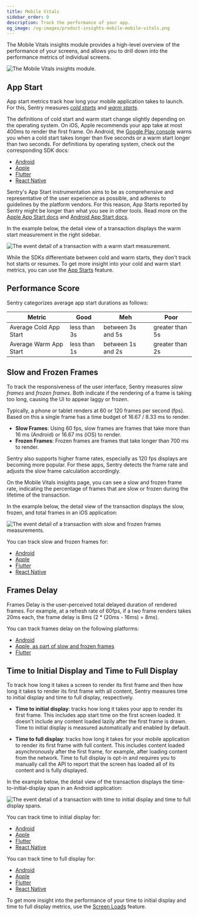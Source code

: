 ```yaml
---
title: Mobile Vitals
sidebar_order: 0
description: Track the performance of your app.
og_image: /og-images/product-insights-mobile-mobile-vitals.png
---
```


The Mobile Vitals insights module provides a high-level overview of the performance of your screens, and allows you to drill down into the performance metrics of individual screens.

![The Mobile Vitals insights module.](./img/mobile-vitals.png)

## App Start

App start metrics track how long your mobile application takes to launch. For this, Sentry measures [_cold starts_]( /concepts/search/searchable-properties/events/#measurementsapp_start_cold) and [_warm starts_](/concepts/search/searchable-properties/events/#measurementsapp_start_warm).

The definitions of cold start and warm start change slightly depending on the operating system. On iOS, Apple recommends your app take at most 400ms to render the first frame. On Android, the [Google Play console](https://developer.android.com/topic/performance/vitals/launch-time#av) warns you when a cold start takes longer than five seconds or a warm start longer than two seconds. For definitions by operating system, check out the corresponding SDK docs:

- [Android](/platforms/android/tracing/instrumentation/automatic-instrumentation/#app-start-instrumentation)
- [Apple](/platforms/apple/guides/ios/tracing/instrumentation/automatic-instrumentation/#app-start-tracking)
- [Flutter](/platforms/dart/guides/flutter/tracing/instrumentation/automatic-instrumentation/#app-start-instrumentation)
- [React Native](/platforms/react-native/tracing/instrumentation/automatic-instrumentation/#app-start-instrumentation)

<Alert>

Sentry's App Start instrumentation aims to be as comprehensive and representative of the user experience as possible, and adheres to guidelines by the platform vendors. For this reason, App Starts reported by Sentry might be longer than what you see in other tools. Read more on the [Apple App Start docs](/platforms/apple/guides/ios/tracing/instrumentation/automatic-instrumentation/#app-start-tracing) and [Android App Start docs](/platforms/android/tracing/instrumentation/automatic-instrumentation/#app-start-instrumentation).


</Alert>

In the example below, the detail view of a transaction displays the warm start measurement in the right sidebar.

![The event detail of a transaction with a warm start measurement.](./img/app-start-transaction.png)

While the SDKs differentiate between cold and warm starts, they don't track hot starts or resumes. To get more insight into your cold and warm start metrics, you can use the [App Starts](/product/insights/mobile/mobile-vitals/app-starts/) feature.

## Performance Score

Sentry categorizes average app start durations as follows:

| Metric | Good | Meh | Poor |
| --- | --- | --- | --- |
| Average Cold App Start | less than 3s | between 3s and 5s | greater than 5s |
| Average Warm App Start | less than 1s | between 1s and 2s | greater than 2s |

## Slow and Frozen Frames

To track the responsiveness of the user interface, Sentry measures _slow frames_ and _frozen frames_. Both indicate if the rendering of a frame is taking too long, causing the UI to appear laggy or frozen.

Typically, a phone or tablet renders at 60 or 120 frames per second (fps). Based on this a single frame has a time budget of 16.67 / 8.33 ms to render.

- **Slow Frames**: Using 60 fps, slow frames are frames that take more than 16 ms (Android) or 16.67 ms (iOS) to render.
- **Frozen Frames**: Frozen frames are frames that take longer than 700 ms to render.

Sentry also supports higher frame rates, especially as 120 fps displays are becoming more popular. For these apps, Sentry detects the frame rate and adjusts the slow frame calculation accordingly.

On the Mobile Vitals insights page, you can see a slow and frozen frame rate, indicating the percentage of frames that are slow or frozen during the lifetime of the transaction.

In the example below, the detail view of the transaction displays the slow, frozen, and total frames in an iOS application:

![The event detail of a transaction with slow and frozen frames measurements.](./img/slow-frozen-frames.png)

You can track slow and frozen frames for:

- [Android](/platforms/android/tracing/instrumentation/automatic-instrumentation/#slow-and-frozen-frames)
- [Apple](/platforms/apple/guides/ios/tracing/instrumentation/automatic-instrumentation/#slow-and-frozen-frames)
- [Flutter](/platforms/dart/guides/flutter/tracing/instrumentation/automatic-instrumentation/#slow-and-frozen-frames)
- [React Native](/platforms/react-native/tracing/instrumentation/automatic-instrumentation/#slow-and-frozen-frames)

## Frames Delay

Frames Delay is the user-perceived total delayed duration of rendered frames. For example, at a refresh rate of 60fps, if a two frame renders takes 20ms each, the frame delay is 8ms (2 * (20ms - 16ms) = 8ms).

You can track frames delay on the following platforms:
- [Android](/platforms/android/tracing/instrumentation/perf-v2/#frames-delay)
- [Apple, as part of slow and frozen frames](/platforms/apple/guides/ios/tracing/instrumentation/automatic-instrumentation/#slow-and-frozen-frames)
- [Flutter](/platforms/dart/guides/flutter/integrations/slow-and-frozen-frames-instrumentation/)

## Time to Initial Display and Time to Full Display

To track how long it takes a screen to render its first frame and then how long it takes to render its first frame with all content, Sentry measures time to initial display and time to full display, respectively.

- **Time to initial display**: tracks how long it takes your app to render its first frame. This includes app start time on the first screen loaded. It doesn't include any content loaded lazily after the first frame is drawn. Time to initial display is measured automatically and enabled by default.

- **Time to full display**: tracks how long it takes for your mobile application to render its first frame with full content. This includes content loaded asynchronously after the first frame, for example, after loading content from the network. Time to full display is opt-in and requires you to manually call the API to report that the screen has loaded all of its content and is fully displayed.

In the example below, the detail view of the transaction displays the time-to-initial-display span in an Android application:

![The event detail of a transaction with time to initial display and time to full display spans.](./img/time-to-initial-full-display.png)

You can track time to initial display for:

- [Android](/platforms/android/tracing/instrumentation/automatic-instrumentation/#time-to-initial-display)
- [Apple](/platforms/apple/tracing/instrumentation/automatic-instrumentation/#time-to-initial-display)
- [Flutter](/platforms/dart/guides/flutter/integrations/routing-instrumentation/#time-to-initial-display)
- [React Native](/platforms/react-native/performance/instrumentation/time-to-display/#automatic-time-to-initial-display-for-react-navigation)

You can track time to full display for:

- [Android](/platforms/android/tracing/instrumentation/automatic-instrumentation/#time-to-full-display)
- [Apple](/platforms/apple/tracing/instrumentation/automatic-instrumentation/#time-to-full-display)
- [Flutter](/platforms/dart/guides/flutter/integrations/routing-instrumentation/#time-to-full-display)
- [React Native](/platforms/react-native/performance/instrumentation/time-to-display/#time-to-full-display)

To get more insight into the performance of your time to initial display and time to full display metrics, use the [Screen Loads](/product/insights/mobile/mobile-vitals/screen-loads/) feature.
